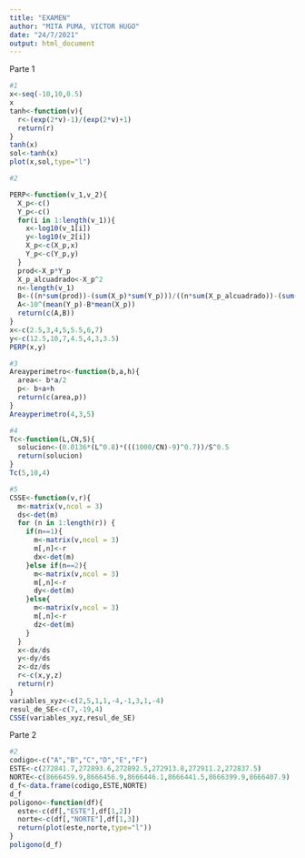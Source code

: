 ```yaml
---
title: "EXAMEN"
author: "MITA PUMA, VICTOR HUGO"
date: "24/7/2021"
output: html_document
---
```


Parte 1
```r
#1
x<-seq(-10,10,0.5)
x
tanh<-function(v){
  r<-(exp(2*v)-1)/(exp(2*v)+1)
  return(r)
}
tanh(x)
sol<-tanh(x)
plot(x,sol,type="l")

#2

PERP<-function(v_1,v_2){
  X_p<-c()
  Y_p<-c()
  for(i in 1:length(v_1)){
    x<-log10(v_1[i])
    y<-log10(v_2[i])
    X_p<-c(X_p,x)
    Y_p<-c(Y_p,y)
  }
  prod<-X_p*Y_p
  X_p_alcuadrado<-X_p^2
  n<-length(v_1)
  B<-((n*sum(prod))-(sum(X_p)*sum(Y_p)))/((n*sum(X_p_alcuadrado))-(sum(X_p))^2)
  A<-10^(mean(Y_p)-B*mean(X_p))
  return(c(A,B))
}
x<-c(2.5,3,4,5,5.5,6,7)
y<-c(12.5,10,7,4.5,4,3,3.5)
PERP(x,y)

#3
Areayperimetro<-function(b,a,h){
  area<- b*a/2
  p<- b+a+h
  return(c(area,p))
}
Areayperimetro(4,3,5)

#4
Tc<-function(L,CN,S){
  solucion<-(0.0136*(L^0.8)*(((1000/CN)-9)^0.7))/S^0.5
  return(solucion)
}
Tc(5,10,4)

#5
CSSE<-function(v,r){
  m<-matrix(v,ncol = 3)
  ds<-det(m)
  for (n in 1:length(r)) {
    if(n==1){
      m<-matrix(v,ncol = 3)
      m[,n]<-r
      dx<-det(m)
    }else if(n==2){
      m<-matrix(v,ncol = 3)
      m[,n]<-r
      dy<-det(m)
    }else{
      m<-matrix(v,ncol = 3)
      m[,n]<-r
      dz<-det(m)
    }
  }
  x<-dx/ds
  y<-dy/ds
  z<-dz/ds
  r<-c(x,y,z)
  return(r)
}
variables_xyz<-c(2,5,1,1,-4,-1,3,1,-4)
resul_de_SE<-c(7,-19,4)
CSSE(variables_xyz,resul_de_SE)
```
Parte 2
```r
#2
codigo<-c("A","B","C","D","E","F")
ESTE<-c(272841.7,272893.6,272892.5,272913.8,272911.2,272837.5)
NORTE<-c(8666459.9,8666456.9,8666446.1,8666441.5,8666399.9,8666407.9)
d_f<-data.frame(codigo,ESTE,NORTE)
d_f
poligono<-function(df){
  este<-c(df[,"ESTE"],df[1,2])
  norte<-c(df[,"NORTE"],df[1,3])
  return(plot(este,norte,type="l"))
}
poligono(d_f)

```

